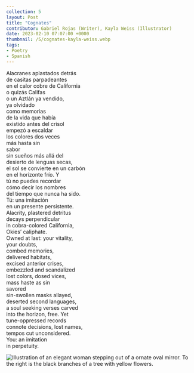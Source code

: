 ---
collection: 5
layout: Post
title: "Cognates"
contributor: Gabriel Rojas (Writer), Kayla Weiss (Illustrator)
date: 2023-02-10 07:07:00 +0000
thumbnail: /5/cognates-kayla-weiss.webp
tags: 
- Poetry
- Spanish
---
<div class="cognates">
<div>
Alacranes aplastados detrás<br/>
de casitas parpadeantes<br/>
en el calor cobre de California<br/>
o quizás Califas<br/>
o un Aztlán ya vendido,<br/>
ya olvidado<br/>
como memorias<br/>
de la vida que había<br/>
existido antes del crisol<br/>
empezó a escaldar<br/>
los colores dos veces<br/>
más hasta sin<br/>
sabor<br/>
sin sueños más allá del<br/>
desierto de lenguas secas,<br/>
el sol se convierte en un carbón<br/> 
en el horizonte frío. Y<br/>
tú no puedes recordar<br/>
cómo decir los nombres<br/>
del tiempo que nunca ha sido.<br/>
Tú: una imitación<br/>
en un presente persistente.
</div>

<div>
Alacrity, plastered detritus<br/>
decays perpendicular<br/>
in cobra-colored California,<br/>
Okies’ caliphate.<br/>
Owned at last: your vitality,<br/>
your doubts,<br/>
combed memories,<br/>
delivered habitats,<br/>
excised anterior crises,<br/>
embezzled and scandalized<br/>
lost colors, dosed vices,<br/>
mass haste as sin<br/>
savored<br/>
sin-swollen masks allayed,<br/>
deserted second languages,<br/>
a soul seeking verses carved<br/>
into the horizon, free. Yet<br/>
tune-oppressed records<br/>
connote decisions, lost names,<br/>
tempos cut unconsidered.<br/>
You: an imitation<br/>
in perpetuity.
</div>

<img src="/images/5/cognates-kayla-weiss.jpg"
    alt="Illustration of an elegant woman stepping out of a ornate oval mirror. To the right is the black branches of a tree with yellow flowers." />
</div>